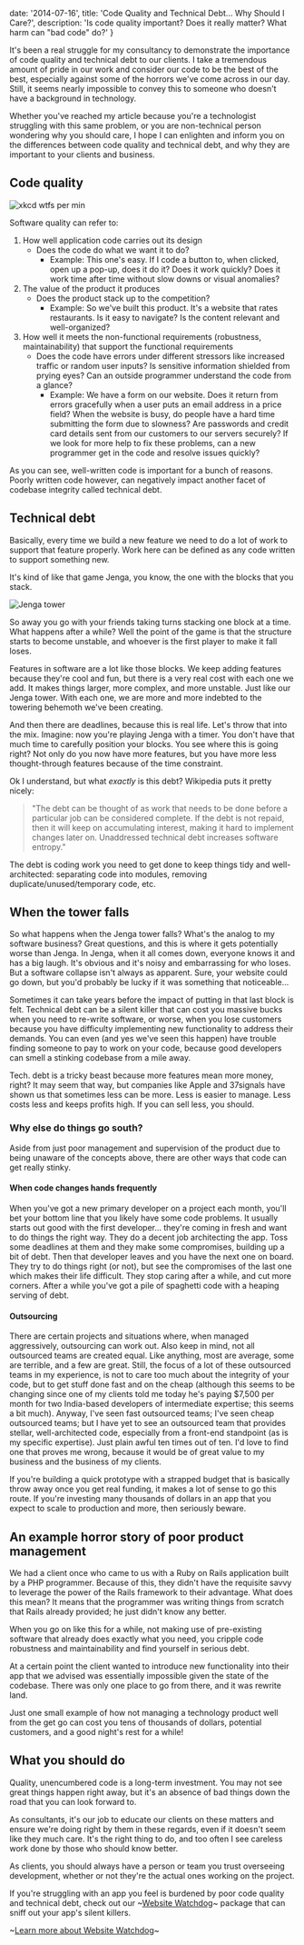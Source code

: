 

  date: '2014-07-16',
  title: 'Code Quality and Technical Debt... Why Should I Care?',
  description:
    'Is code quality important? Does it really matter? What harm can "bad code" do?'
}


It's been a real struggle for my consultancy to demonstrate the importance of code quality and technical debt to our clients. I take a tremendous amount of pride in our work and consider our code to be the best of the best, especially against some of the horrors we've come across in our day. Still, it seems nearly impossible to convey this to someone who doesn't have a background in technology.

Whether you've reached my article because you're a technologist struggling with this same problem, or you are non-technical person wondering why you should care, I hope I can enlighten and inform you on the differences between code quality and technical debt, and why they are important to your clients and business.

## Code quality

<Image src={wtfs} alt='xkcd wtfs per min' />

Software quality can refer to:

1. How well application code carries out its design
    - Does the code do what we want it to do?
        + Example: This one's easy. If I code a button to, when clicked, open up a pop-up, does it do it? Does it work quickly? Does it work time after time without slow downs or visual anomalies?
2. The value of the product it produces
    - Does the product stack up to the competition?
        + Example: So we've built this product. It's a website that rates restaurants. Is it easy to navigate? Is the content relevant and well-organized?
3. How well it meets the non-functional requirements (robustness, maintainability) that support the functional requirements
    - Does the code have errors under different stressors like increased traffic or random user inputs? Is sensitive information shielded from prying eyes? Can an outside programmer understand the code from a glance?
        + Example: We have a form on our website. Does it return from errors gracefully when a user puts an email address in a price field? When the website is busy, do people have a hard time submitting the form due to slowness? Are passwords and credit card details sent from our customers to our servers securely? If we look for more help to fix these problems, can a new programmer get in the code and resolve issues quickly?

As you can see, well-written code is important for a bunch of reasons. Poorly written code however, can negatively impact another facet of codebase integrity called technical debt.

## Technical debt

Basically, every time we build a new feature we need to do a lot of work to support that feature properly. Work here can be defined as any code written to support something new.

It's kind of like that game Jenga, you know, the one with the blocks that you stack.

<Image src={jenga} alt='Jenga tower' />

So away you go with your friends taking turns stacking one block at a time. What happens after a while? Well the point of the game is that the structure starts to become unstable, and whoever is the first player to make it fall loses.

Features in software are a lot like those blocks. We keep adding features because they're cool and fun, but there is a very real cost with each one we add. It makes things larger, more complex, and more unstable. Just like our Jenga tower. With each one, we are more and more indebted to the towering behemoth we've been creating.

And then there are deadlines, because this is real life. Let's throw that into the mix. Imagine: now you're playing Jenga with a timer. You don't have that much time to carefully position your blocks. You see where this is going right? Not only do you now have more features, but you have more less thought-through features because of the time constraint.

Ok I understand, but what *exactly* is this debt? Wikipedia puts it pretty nicely:

>"The debt can be thought of as work that needs to be done before a particular job can be considered complete. If the debt is not repaid, then it will keep on accumulating interest, making it hard to implement changes later on. Unaddressed technical debt increases software entropy."

The debt is coding work you need to get done to keep things tidy and well-architected: separating code into modules, removing duplicate/unused/temporary code, etc.

## When the tower falls

So what happens when the Jenga tower falls? What's the analog to my software business? Great questions, and this is where it gets potentially worse than Jenga. In Jenga, when it all comes down, everyone knows it and has a big laugh. It's obvious and it's noisy and embarrassing for who loses. But a software collapse isn't always as apparent. Sure, your website could go down, but you'd probably be lucky if it was something that noticeable...

Sometimes it can take years before the impact of putting in that last block is felt. Technical debt can be a silent killer that can cost you massive bucks when you need to re-write software, or worse, when you lose customers because you have difficulty implementing new functionality to address their demands. You can even (and yes we've seen this happen) have trouble finding someone to pay to work on your code, because good developers can smell a stinking codebase from a mile away.

Tech. debt is a tricky beast because more features mean more money, right? It may seem that way, but companies like Apple and 37signals have shown us that sometimes less can be more. Less is easier to manage. Less costs less and keeps profits high. If you can sell less, you should.

### Why else do things go south?

Aside from just poor management and supervision of the product due to being  unaware of the concepts above, there are other ways that code can get really stinky.

#### When code changes hands frequently

When you've got a new primary developer on a project each month, you'll bet your bottom line that you likely have some code problems. It usually starts out good with the first developer... they're coming in fresh and want to do things the right way. They do a decent job architecting the app. Toss some deadlines at them and they make some compromises, building up a bit of debt. Then that developer leaves and you have the next one on board. They try to do things right (or not), but see the compromises of the last one which makes their life difficult. They stop caring after a while, and cut more corners. After a while you've got a pile of spaghetti code with a heaping serving of debt.

#### Outsourcing

There are certain projects and situations where, when managed aggressively, outsourcing can work out. Also keep in mind, not all outsourced teams are created equal. Like anything, most are average, some are terrible, and a few are great. Still, the focus of a lot of these outsourced teams in my experience, is not to care too much about the integrity of your code, but to get stuff done fast and on the cheap (although this seems to be changing since one of my clients told me today he's paying $7,500 per month for two India-based developers of intermediate expertise; this seems a bit much). Anyway, I've seen fast outsourced teams; I've seen cheap outsourced teams; but I have yet to see an outsourced team that provides stellar, well-architected code, especially from a front-end standpoint (as is my specific expertise). Just plain awful ten times out of ten. I'd love to find one that proves me wrong, because it would be of great value to my business and the business of my clients.

If you're building a quick prototype with a strapped budget that is basically throw away once you get real funding, it makes a lot of sense to go this route. If you're investing many thousands of dollars in an app that you expect to scale to production and more, then seriously beware.

## An example horror story of poor product management

We had a client once who came to us with a Ruby on Rails application built by a PHP programmer. Because of this, they didn't have the requisite savvy to leverage the power of the Rails framework to their advantage. What does this mean? It means that the programmer was writing things from scratch that Rails already provided; he just didn't know any better.

When you go on like this for a while, not making use of pre-existing software that already does exactly what you need, you cripple code robustness and maintainability and find yourself in serious debt.

At a certain point the client wanted to introduce new functionality into their app that we advised was essentially impossible given the state of the codebase. There was only one place to go from there, and it was rewrite land.

Just one small example of how not managing a technology product well from the get go can cost you tens of thousands of dollars, potential customers, and a good night's rest for a while!

## What you should do

Quality, unencumbered code is a long-term investment. You may not see great things happen right away, but it's an absence of bad things down the road that you can look forward to.

As consultants, it's our job to educate our clients on these matters and ensure we're doing right by them in these regards, even if it doesn't seem like they much care. It's the right thing to do, and too often I see careless work done by those who should know better.

As clients, you should always have a person or team you trust overseeing development, whether or not they're the actual ones working on the project.

If you're struggling with an app you feel is burdened by poor code quality and technical debt, check out our ~[Website Watchdog]()~ package that can sniff out your app's silent killers.

~[Learn more about Website Watchdog]()~
